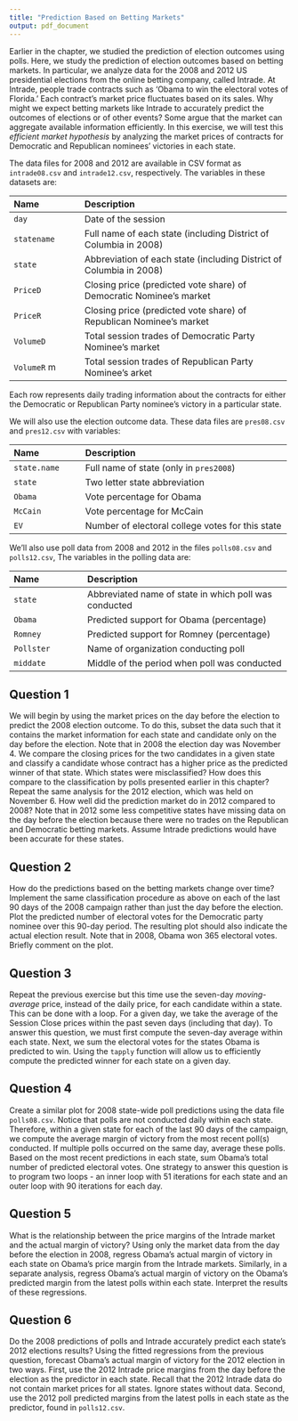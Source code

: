 ```yaml
---
title: "Prediction Based on Betting Markets"
output: pdf_document
---
```


Earlier in the chapter, we studied the prediction of election outcomes
using polls.  Here, we study the prediction of election outcomes based
on betting markets.  In particular, we analyze data for the 2008 and
2012 US presidential elections from the online betting company, called
Intrade.  At Intrade, people trade contracts such as 'Obama to win
the electoral votes of Florida.'  Each contract's market price
fluctuates based on its sales.  Why might we expect betting markets
like Intrade to accurately predict the outcomes of elections or of
other events?  Some argue that the market can aggregate available
information efficiently.  In this exercise, we will test this 
*efficient market hypothesis* by analyzing the market prices of
contracts for Democratic and Republican nominees' victories in each
state.

The data files for 2008 and 2012 are available in CSV format as
`intrade08.csv` and `intrade12.csv`, respectively. The variables in these datasets are:

--------------------------------------------------------------------------------
 Name                Description
 ------------------- ----------------------------------------------------------
 `day`               Date of the session 
 
 `statename`         Full name of each state (including District of 
                     Columbia in 2008) 
 
 `state`             Abbreviation of each state (including District of 
                     Columbia in 2008)
 
 `PriceD`            Closing price (predicted vote share) of Democratic 
                     Nominee's market
 
 `PriceR`            Closing price (predicted vote share) of Republican 
                     Nominee's market 
 
 `VolumeD`           Total session trades of Democratic Party Nominee's 
                     market
 
 `VolumeR`           Total session trades of Republican Party Nominee's 
                    market 
--------------------------------------------------------------------------------

Each row represents daily trading
information about the contracts for either the Democratic or
Republican Party nominee's victory in a particular state. 

We will also
use the election outcome data.  These data files are
`pres08.csv` and `pres12.csv` with variables:

--------------------------------------------------------------------------------
 Name                 Description
 -------------------- ----------------------------------------------------------
 `state.name`         Full name of state (only in `pres2008`)
 
 `state`              Two letter state abbreviation
 
 `Obama`              Vote percentage for Obama
 
 `McCain`             Vote percentage for McCain
 
 `EV`                 Number of electoral college votes for this state
--------------------------------------------------------------------------------
 
We'll also use poll data from 2008 and 2012 in the files `polls08.csv` and `polls12.csv`,  The variables in the polling data are:
  
--------------------------------------------------------------------------------
 Name                 Description
 -------------------- ---------------------------------------------------------
 `state`              Abbreviated name of state in which poll was conducted 
 
 `Obama`              Predicted support for Obama (percentage)
 
 `Romney`             Predicted support for Romney (percentage) 
 
 `Pollster`           Name of organization conducting poll 
 
 `middate`            Middle of the period when poll was conducted 
--------------------------------------------------------------------------------

## Question 1

We will begin by using the market prices on the day before the
  election to predict the 2008 election outcome.  To do this, subset
  the data such that it contains the market information for each state
  and candidate only on the day before the election.  Note that in
  2008 the election day was November 4.  We compare the closing prices
  for the two candidates in a given state and classify a candidate
  whose contract has a higher price as the predicted winner of that
  state.  Which states were misclassified?  How does this compare to
  the classification by polls presented earlier in this chapter?
  Repeat the same analysis for the 2012 election, which was held on
  November 6.  How well did the prediction market do in 2012 compared
  to 2008?  Note that in 2012 some less competitive states have
  missing data on the day before the election because there were no
  trades on the Republican and Democratic betting markets. Assume
  Intrade predictions would have been accurate for these states.

## Question 2

How do the predictions based on the betting markets change over
  time?  Implement the same classification procedure as above on each
  of the last 90 days of the 2008 campaign rather than just the day
  before the election.  Plot the predicted number of electoral votes
  for the Democratic party nominee over this 90-day period.  The
  resulting plot should also indicate the actual election result.
  Note that in 2008, Obama won 365 electoral votes. Briefly comment on
  the plot.

## Question 3

Repeat the previous exercise but this time use the seven-day
  *moving-average* price, instead of the daily price, for each
  candidate within a state.  This can be done with a
  loop. For a given day, we take the average of the Session Close
  prices within the past seven days (including that day).  To answer
  this question, we must first compute the seven-day average within
  each state. Next, we sum the electoral votes for the states Obama is
  predicted to win.  Using the `tapply` function will allow us
  to efficiently compute the predicted winner for each state on a
  given day.
  
## Question 4

Create a similar plot for 2008 state-wide poll predictions using
  the data file `polls08.csv`. Notice that polls are not conducted daily
  within each state. Therefore, within a given state for each of the
  last 90 days of the campaign, we compute the average margin of
  victory from the most recent poll(s) conducted. If multiple polls
  occurred on the same day, average these polls. Based on the most
  recent predictions in each state, sum Obama's total number of
  predicted electoral votes. One strategy to answer this question is
  to program two loops - an inner loop with 51 iterations for each
  state and an outer loop with 90 iterations for each day.
  
## Question 5

What is the relationship between the price margins of the
  Intrade market and the actual margin of victory? Using only the
  market data from the day before the election in 2008, regress
  Obama's actual margin of victory in each state on Obama's price
  margin from the Intrade markets. Similarly, in a separate analysis,
  regress Obama's actual margin of victory on the Obama's predicted
  margin from the latest polls within each state. Interpret the
  results of these regressions.

## Question 6


Do the 2008 predictions of polls and Intrade accurately predict
  each state's 2012 elections results?  Using the fitted regressions
  from the previous question, forecast Obama's actual margin of
  victory for the 2012 election in two ways.  First, use the 2012
  Intrade price margins from the day before the election as the
  predictor in each state.  Recall that the 2012 Intrade data do not
  contain market prices for all states. Ignore states without data.
  Second, use the 2012 poll predicted margins from the latest polls in
  each state as the predictor, found in `polls12.csv`.

